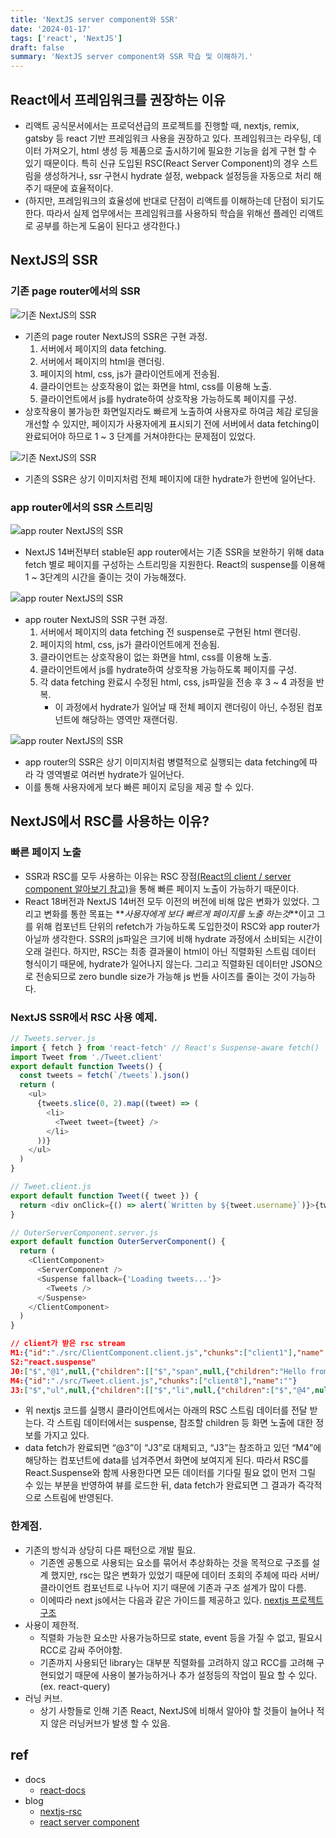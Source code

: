 ```yaml
---
title: 'NextJS server component와 SSR'
date: '2024-01-17'
tags: ['react', 'NextJS']
draft: false
summary: 'NextJS server component와 SSR 학습 및 이해하기.'
---
```


## React에서 프레임워크를 권장하는 이유

- 리액트 공식문서에서는 프로덕션급의 프로젝트를 진행할 때, nextjs, remix, gatsby 등 react 기반 프레임워크 사용을 권장하고 있다. 프레임워크는 라우팅, 데이터 가져오기, html 생성 등 제품으로 출시하기에 필요한 기능을 쉽게 구현 할 수 있기 때문이다. 특히 신규 도입된 RSC(React Server Component)의 경우 스트림을 생성하거나, ssr 구현시 hydrate 설정, webpack 설정등을 자동으로 처리 해주기 때문에 효율적이다.
- (하지만, 프레임워크의 효율성에 반대로 단점이 리액트를 이해하는데 단점이 되기도 한다. 따라서 실제 업무에서는 프레임워크를 사용하되 학습을 위해선 플레인 리액트로 공부를 하는게 도움이 된다고 생각한다.)

## NextJS의 SSR

### 기존 page router에서의 SSR

![기존 NextJS의 SSR](/static/images/blog/nextjs-ssr-rsc/nextjs-ssr-rsc-pageroute.png)

- 기존의 page router NextJS의 SSR은 구현 과정.
  1. 서버에서 페이지의 data fetching.
  2. 서버에서 페이지의 html을 랜더링.
  3. 페이지의 html, css, js가 클라이언트에게 전송됨.
  4. 클라이언트는 상호작용이 없는 화면을 html, css를 이용해 노출.
  5. 클라이언트에서 js를 hydrate하여 상호작용 가능하도록 페이지를 구성.
- 상호작용이 불가능한 화면일지라도 빠르게 노출하여 사용자로 하여금 체감 로딩을 개선할 수 있지만, 페이지가 사용자에게 표시되기 전에 서버에서 data fetching이 완료되어야 하므로 1 ~ 3 단계를 거쳐야한다는 문제점이 있었다.

![기존 NextJS의 SSR](/static/images/blog/nextjs-ssr-rsc/nextjs-ssr-rsc-pageroute-2.png)

- 기존의 SSR은 상기 이미지처럼 전체 페이지에 대한 hydrate가 한번에 일어난다.

### app router에서의 SSR 스트리밍

![app router NextJS의 SSR](/static/images/blog/nextjs-ssr-rsc/nextjs-ssr-rss-approute.png)

- NextJS 14버전부터 stable된 app router에서는 기존 SSR을 보완하기 위해 data fetch 별로 페이지를 구성하는 스트리밍을 지원한다. React의 suspense를 이용해 1 ~ 3단계의 시간을 줄이는 것이 가능해졌다.

![app router NextJS의 SSR](/static/images/blog/nextjs-ssr-rsc/nextjs-ssr-rss-approute-2.png)

- app router NextJS의 SSR 구현 과정.
  1. 서버에서 페이지의 data fetching 전 suspense로 구현된 html 랜더링.
  2. 페이지의 html, css, js가 클라이언트에게 전송됨.
  3. 클라이언트는 상호작용이 없는 화면을 html, css를 이용해 노출.
  4. 클라이언트에서 js를 hydrate하여 상호작용 가능하도록 페이지를 구성.
  5. 각 data fetching 완료시 수정된 html, css, js파일을 전송 후 3 ~ 4 과정을 반복.
     - 이 과정에서 hydrate가 일어날 때 전체 페이지 랜더링이 아닌, 수정된 컴포넌트에 해당하는 영역만 재랜더링.

![app router NextJS의 SSR](/static/images/blog/nextjs-ssr-rsc/nextjs-ssr-rss-approute-3.png)

- app router의 SSR은 상기 이미지처럼 병렬적으로 실행되는 data fetching에 따라 각 영역별로 여러번 hydrate가 일어난다.
- 이를 통해 사용자에게 보다 빠른 페이지 로딩을 제공 할 수 있다.

## NextJS에서 RSC를 사용하는 이유?

### 빠른 페이지 노출

- SSR과 RSC를 모두 사용하는 이유는 RSC 장점[(React의 client / server component 알아보기 참고)](http://localhost:3000/blog/react/component-types)을 통해 빠른 페이지 노출이 가능하기 때문이다.
- React 18버전과 NextJS 14버전 모두 이전의 버전에 비해 많은 변화가 있었다. 그리고 변화를 통한 목표는 **_사용자에게 보다 빠르게 페이지를 노출 하는것_**이고 그를 위해 컴포넌트 단위의 refetch가 가능하도록 도입한것이 RSC와 app router가 아닐까 생각한다. SSR의 js파일은 크기에 비해 hydrate 과정에서 소비되는 시간이 오래 걸린다. 하지만, RSC는 최종 결과물이 html이 아닌 직렬화된 스트림 데이터 형식이기 때문에, hydrate가 일어나지 않는다. 그리고 직렬화된 데이터만 JSON으로 전송되므로 zero bundle size가 가능해 js 번들 사이즈를 줄이는 것이 가능하다.

### NextJS SSR에서 RSC 사용 예제.

```typescript
// Tweets.server.js
import { fetch } from 'react-fetch' // React's Suspense-aware fetch()
import Tweet from './Tweet.client'
export default function Tweets() {
  const tweets = fetch(`/tweets`).json()
  return (
    <ul>
      {tweets.slice(0, 2).map((tweet) => (
        <li>
          <Tweet tweet={tweet} />
        </li>
      ))}
    </ul>
  )
}

// Tweet.client.js
export default function Tweet({ tweet }) {
  return <div onClick={() => alert(`Written by ${tweet.username}`)}>{tweet.body}</div>
}

// OuterServerComponent.server.js
export default function OuterServerComponent() {
  return (
    <ClientComponent>
      <ServerComponent />
      <Suspense fallback={'Loading tweets...'}>
        <Tweets />
      </Suspense>
    </ClientComponent>
  )
}
```

```json
// client가 받은 rsc stream
M1:{"id":"./src/ClientComponent.client.js","chunks":["client1"],"name":""}
S2:"react.suspense"
J0:["$","@1",null,{"children":[["$","span",null,{"children":"Hello from server land"}],["$","$2",null,{"fallback":"Loading tweets...","children":"@3"}]]}]
M4:{"id":"./src/Tweet.client.js","chunks":["client8"],"name":""}
J3:["$","ul",null,{"children":[["$","li",null,{"children":["$","@4",null,{"tweet":{...}}}]}],["$","li",null,{"children":["$","@4",null,{"tweet":{...}}}]}]]}]
```

- 위 nextjs 코드를 실행시 클라이언트에서는 아래의 RSC 스트림 데이터를 전달 받는다. 각 스트림 데이터에서는 suspense, 참조할 children 등 화면 노출에 대한 정보를 가지고 있다.
- data fetch가 완료되면 “@3”이 “J3”로 대체되고, “J3”는 참조하고 있던 “M4”에 해당하는 컴포넌트에 data를 넘겨주면서 화면에 보여지게 된다. 따라서 RSC를 React.Suspense와 함께 사용한다면 모든 데이터를 기다릴 필요 없이 먼저 그릴 수 있는 부분을 반영하여 뷰를 로드한 뒤, data fetch가 완료되면 그 결과가 즉각적으로 스트림에 반영된다.

### 한계점.

- 기존의 방식과 상당히 다른 패턴으로 개발 필요.
  - 기존엔 공통으로 사용되는 요소를 묶어서 추상화하는 것을 목적으로 구조를 설계 했지만, rsc는 많은 변화가 있었기 때문에 데이터 조회의 주체에 따라 서버/클라이언트 컴포넌트로 나누어 지기 때문에 기존과 구조 설계가 많이 다름.
  - 이에따라 next js에서는 다음과 같은 가이드를 제공하고 있다. [nextjs 프로젝트 구조](https://nextjs.org/docs/app/building-your-application/routing/colocation)
- 사용이 제한적.
  - 직렬화 가능한 요소만 사용가능하므로 state, event 등을 가질 수 없고, 필요시 RCC로 감싸 주어야함.
  - 기존까지 사용되던 library는 대부분 직렬화를 고려하지 않고 RCC를 고려해 구현되었기 때문에 사용이 불가능하거나 추가 설정등의 작업이 필요 할 수 있다.(ex. react-query)
- 러닝 커브.
  - 상기 사항들로 인해 기존 React, NextJS에 비해서 알아야 할 것들이 늘어나 적지 않은 러닝커브가 발생 할 수 있음.

## ref

- docs
  - [react-docs](https://react.dev/learn/start-a-new-react-project)
- blog
  - [nextjs-rsc](https://velog.io/@2ast/React-%EC%84%9C%EB%B2%84-%EC%BB%B4%ED%8F%AC%EB%84%8C%ED%8A%B8React-Server-Component%EC%97%90-%EB%8C%80%ED%95%9C-%EA%B3%A0%EC%B0%B0#rsc-vs-ssrserver-side-rendering)
  - [react server component](https://velog.io/@goyoung2/RSC-RHF-Zod)
